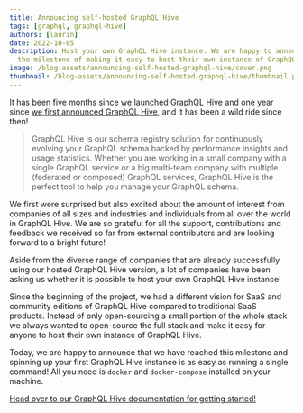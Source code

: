 ```yaml
---
title: Announcing self-hosted GraphQL Hive
tags: [graphql, graphql-hive]
authors: [laurin]
date: 2022-10-05
description: Host your own GraphQL Hive instance. We are happy to announce that we have reached
  the milestone of making it easy to host their own instance of GraphQL Hive.
image: /blog-assets/announcing-self-hosted-graphql-hive/cover.png
thumbnail: /blog-assets/announcing-self-hosted-graphql-hive/thumbnail.png
---
```


It has been five months since [we launched GraphQL Hive](/blog/announcing-graphql-hive-release) and
one year since [we first announced GraphQL Hive](/blog/graphql-hive-preview), and it has been a wild
ride since then!

> GraphQL Hive is our schema registry solution for continuously evolving your GraphQL schema backed
> by performance insights and usage statistics. Whether you are working in a small company with a
> single GraphQL service or a big multi-team company with multiple (federated or composed) GraphQL
> services, GraphQL Hive is the perfect tool to help you manage your GraphQL schema.

We first were surprised but also excited about the amount of interest from companies of all sizes
and industries and individuals from all over the world in GraphQL Hive. We are so grateful for all
the support, contributions and feedback we received so far from external contributors and are
looking forward to a bright future!

Aside from the diverse range of companies that are already successfully using our hosted GraphQL
Hive version, a lot of companies have been asking us whether it is possible to host your own GraphQL
Hive instance!

Since the beginning of the project, we had a different vision for SaaS and community editions of
GraphQL Hive compared to traditional SaaS products. Instead of only open-sourcing a small portion of
the whole stack we always wanted to open-source the full stack and make it easy for anyone to host
their own instance of GraphQL Hive.

Today, we are happy to announce that we have reached this milestone and spinning up your first
GraphQL Hive instance is as easy as running a single command! All you need is `docker` and
`docker-compose` installed on your machine.

[Head over to our GraphQL Hive documentation for getting started!](https://docs.graphql-hive.com/self-hosting/get-started)
